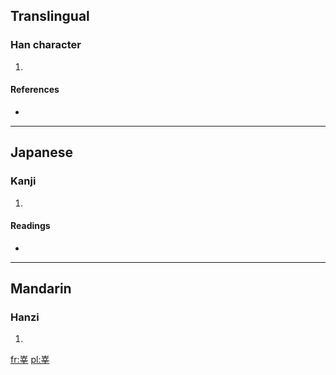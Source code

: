 ==Translingual==

===Han character===
{{Han char|rn=46|rad=山|as=07|sn=10|four=2250<sub>4</sub>|canj=山卜廿十 (UYTJ), X山卜廿十 (XUYTJ)}}

# {{defn|Han|sort=山07}}

====References====
* {{Han ref|kx=0312.050|dkj=08109|dj=0612.120|hdz=10776.010|uh=5CF7|ud=23799|bh=D170|bd=53616}}

----

==Japanese==

===Kanji===
{{ja-kanji|grade=|rs=山07}}

# {{defn|Japanese|sort=山07}}

====Readings====
* {{ja-readings|on=[[しん]] (shin)|kun=}}

----

==Mandarin==

===Hanzi===
{{cmn-hanzi|pin=[[shēn]] ([[shen1]])|wg=shen<sup>1</sup>}}

# {{defn|Mandarin|sort=山07}}

[[fr:峷]]
[[pl:峷]]